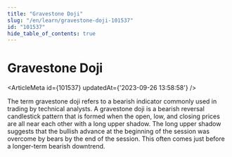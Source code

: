 ```yaml
---
title: "Gravestone Doji"
slug: "/en/learn/gravestone-doji-101537"
id: "101537"
hide_table_of_contents: true
---
```



# Gravestone Doji

<ArticleMeta id={101537} updatedAt={'2023-09-26 13:58:58'} />
<div className='border-solid border-b border-t-0 my-4 border-[var(--ifm-color-gray-300)]' />

The term gravestone doji refers to a bearish indicator commonly used in trading by technical analysts. A gravestone doji is a bearish reversal candlestick pattern that is formed when the open, low, and closing prices are all near each other with a long upper shadow. The long upper shadow suggests that the bullish advance at the beginning of the session was overcome by bears by the end of the session. This often comes just before a longer-term bearish downtrend.
